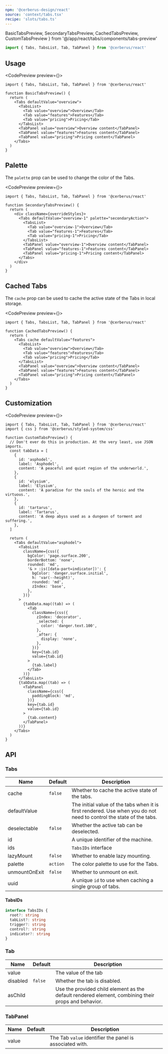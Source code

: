 ```yaml
---
npm: '@cerberus-design/react'
source: 'context/tabs.tsx'
recipe: 'slots/tabs.ts'
---
```


  BasicTabsPreview,
  SecondaryTabsPreview,
  CachedTabsPreview,
  CustomTabsPreview
} from '@/app/react/tabs/components/tabs-preview'

```ts
import { Tabs, TabsList, Tab, TabPanel } from '@cerberus/react'
```

## Usage

<CodePreview preview={<BasicTabsPreview />}>
```tsx title="tabs.tsx"
import { Tabs, TabsList, Tab, TabPanel } from '@cerberus/react'

function BasicTabsPreview() {
  return (
    <Tabs defaultValue="overview">
      <TabsList>
        <Tab value="overview">Overview</Tab>
        <Tab value="features">Features</Tab>
        <Tab value="pricing">Pricing</Tab>
      </TabsList>
      <TabPanel value="overview">Overview content</TabPanel>
      <TabPanel value="features">Features content</TabPanel>
      <TabPanel value="pricing">Pricing content</TabPanel>
    </Tabs>
  )
}
```
</CodePreview>

## Palette

The `palette` prop can be used to change the color of the Tabs.

<CodePreview preview={<SecondaryTabsPreview />}>
```tsx title="tabs.tsx" {6}
import { Tabs, TabsList, Tab, TabPanel } from '@cerberus/react'

function SecondaryTabsPreview() {
  return (
    <div className={overrideStyles}>
      <Tabs defaultValue="overview-1" palette="secondaryAction">
        <TabsList>
          <Tab value="overview-1">Overview</Tab>
          <Tab value="features-1">Features</Tab>
          <Tab value="pricing-1">Pricing</Tab>
        </TabsList>
        <TabPanel value="overview-1">Overview content</TabPanel>
        <TabPanel value="features-1">Features content</TabPanel>
        <TabPanel value="pricing-1">Pricing content</TabPanel>
      </Tabs>
    </div>
  )
}
```
</CodePreview>

## Cached Tabs

The `cache` prop can be used to cache the active state of the Tabs in local storage.

<CodePreview preview={<CachedTabsPreview />}>
```tsx title="tabs.tsx"
import { Tabs, TabsList, Tab, TabPanel } from '@cerberus/react'

function CachedTabsPreview() {
  return (
    <Tabs cache defaultValue="features">
      <TabsList>
        <Tab value="overview">Overview</Tab>
        <Tab value="features">Features</Tab>
        <Tab value="pricing">Pricing</Tab>
      </TabsList>
      <TabPanel value="overview">Overview content</TabPanel>
      <TabPanel value="features">Features content</TabPanel>
      <TabPanel value="pricing">Pricing content</TabPanel>
    </Tabs>
  )
}
```
</CodePreview>

## Customization

<CodePreview preview={<CustomTabsPreview />}>
```tsx title="tabs.tsx"
import { Tabs, TabsList, Tab, TabPanel } from '@cerberus/react'
import { css } from '@cerberus/styled-system/css'

function CustomTabsPreview() {
  // Don't ever do this in production. At the very least, use JSON imports.
  const tabData = [
    {
      id: 'asphodel',
      label: 'Asphodel',
      content: 'A peaceful and quiet region of the underworld.',
    },
    {
      id: 'elysium',
      label: 'Elysium',
      content: 'A paradise for the souls of the heroic and the virtuous.',
    },
    {
      id: 'tartarus',
      label: 'Tartarus',
      content: 'A deep abyss used as a dungeon of torment and suffering.',
    },
  ]

  return (
    <Tabs defaultValue="asphodel">
      <TabsList
        className={css({
          bgColor: 'page.surface.200',
          borderBottom: 'none',
          rounded: 'md',
          '& > :is([data-part=indicator])': {
            bgColor: 'danger.surface.initial',
            h: 'var(--height)',
            rounded: 'md',
            zIndex: 'base',
          },
        })}
      >
        {tabData.map((tab) => (
          <Tab
            className={css({
              zIndex: 'decorator',
              _selected: {
                color: 'danger.text.100',
              },
              _after: {
                display: 'none',
              },
            })}
            key={tab.id}
            value={tab.id}
          >
            {tab.label}
          </Tab>
        ))}
      </TabsList>
      {tabData.map((tab) => (
        <TabPanel
          className={css({
            paddingBlock: 'md',
          })}
          key={tab.id}
          value={tab.id}
        >
          {tab.content}
        </TabPanel>
      ))}
    </Tabs>
  )
}
```
</CodePreview>

## API

### Tabs

| Name     | Default | Description                                                   |
| -------- | ------- | ------------------------------------------------------------- |
| cache | `false`    | Whether to cache the active state of the tabs.    |
| defaultValue     |    | The initial value of the tabs when it is first rendered. Use when you do not need to control the state of the tabs.  |
| deselectable | `false`    | Whether the active tab can be deselected. |
| id |    | A unique identifier of the machine. |
| ids|  | `TabsIDs` interface |
| lazyMount | `false`    | Whether to enable lazy mounting. |
| palette | `action`    | The color palette to use for the Tabs. |
| unmountOnExit | `false`    | Whether to unmount on exit. |
| uuid |    | A unique `id` to use when caching a single group of tabs. |

#### TabsIDs

```ts
interface TabsIDs {
  root?: string
  tabList?: string
  trigger?: string
  control?: string
  indicator?: string
}
```

### Tab

| Name     | Default | Description                                                   |
| -------- | ------- | ------------------------------------------------------------- |
| value     |    | The value of the tab |
| disabled | `false`    | Whether the tab is disabled. |
| asChild | | Use the provided child element as the default rendered element, combining their props and behavior. |

### TabPanel

| Name     | Default | Description                                                   |
| -------- | ------- | ------------------------------------------------------------- |
| value     |    | The Tab `value` identifier the panel is associated with. |

